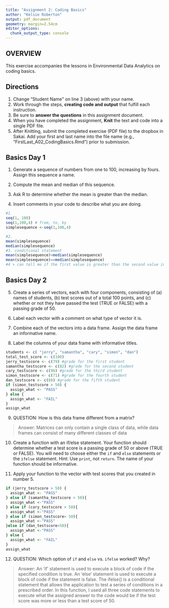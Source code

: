 ```yaml
---
title: "Assignment 2: Coding Basics"
author: "Kelsie Roberton"
output: pdf_document
geometry: margin=2.54cm
editor_options: 
  chunk_output_type: console
---
```


## OVERVIEW

This exercise accompanies the lessons in Environmental Data Analytics on coding basics. 

## Directions
1. Change "Student Name" on line 3 (above) with your name.
2. Work through the steps, **creating code and output** that fulfill each instruction.
3. Be sure to **answer the questions** in this assignment document.
4. When you have completed the assignment, **Knit** the text and code into a single PDF file.
5. After Knitting, submit the completed exercise (PDF file) to the dropbox in Sakai. Add your first and last name into the file name (e.g., "FirstLast_A02_CodingBasics.Rmd") prior to submission.



## Basics Day 1

1. Generate a sequence of numbers from one to 100, increasing by fours. Assign this sequence a name. 

2. Compute the mean and median of this sequence. 

3. Ask R to determine whether the mean is greater than the median. 

4. Insert comments in your code to describe what you are doing.

```r
#1
seq(1, 100)
seq(1,100,4) # from, to, by
simplesequence <-seq(1,100,4)

#2. 
mean(simplesequence)
median(simplesequence)
#3. conditional statement
mean(simplesequence)>median(simplesequence)
mean(simplesequence)==median(simplesequence)
#4 > can tell me if the first value is greater than the second value in the code chunk. == (equality) can help me check whether two objects are equal to each other.
```

## Basics Day 2

5. Create a series of vectors, each with four components, consisting of (a) names of students, (b) test scores out of a total 100 points, and (c) whether or not they have passed the test (TRUE or FALSE) with a passing grade of 50.

6. Label each vector with a comment on what type of vector it is.

7. Combine each of the vectors into a data frame. Assign the data frame an informative name.

8. Label the columns of your data frame with informative titles.

```r
students <- c( "jerry", "samantha", "cary", "simon", "dan")
total_test_score <- c(100)
jerry_testscore <- c(79) #grade for the first student
samantha_testscore <- c(82) #grade for the second student
cary_testscore <- c(96) #grade for the third student
simon_testscore <- c(71) #grade for the fourth student
dan_testscore <- c(88) #grade for the fifth student
if (simon_testscore > 50) {
  assign_what <- "PASS"
} else {
  assign_what <- "FAIL"
}
assign_what
```

9. QUESTION: How is this data frame different from a matrix?

> Answer: Matrices can only contain a single class of data, while data frames can consist of many different classes of data 

10. Create a function with an if/else statement. Your function should determine whether a test score is a passing grade of 50 or above (TRUE or FALSE). You will need to choose either the `if` and `else` statements or the `ifelse` statement. Hint: Use `print`, not `return`. The name of your function should be informative.

11. Apply your function to the vector with test scores that you created in number 5. 

```r
if (jerry_testscore > 50) {
  assign_what <- "PASS"
} else if (samantha_testscore > 50){
  assign_what <-"PASS"
} else if (cary_testscore > 50){
  assign_what <-"PASS"
} else if (simon_testscore> 50){
  assign_what <-"PASS"
}else if (dan_testscore>50){
  assign_what <-"PASS"
} else {
  assign_what <- "FAIL"
}
assign_what
```

12. QUESTION: Which option of `if` and `else` vs. `ifelse` worked? Why?

> Answer: An 'if' statement is used to execute a block of code if the specified condition is true. An 'else' statement is used to execute a block of code if the statement is false. The ifelse() is a conditional statement that allows the application to test a series of conditions in a prescribed order. In this function, I used all three code statements to execute what the assigned answer to the code would be if the test score was more or less than a test score of 50. 